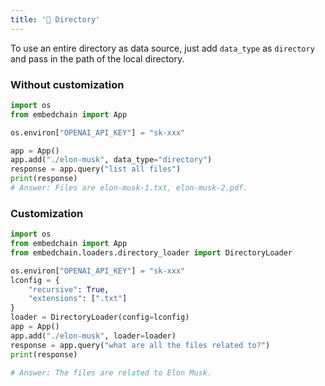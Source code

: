 ```yaml
---
title: '📁 Directory'
---
```


To use an entire directory as data source, just add `data_type` as `directory` and pass in the path of the local directory.

### Without customization

```python
import os
from embedchain import App

os.environ["OPENAI_API_KEY"] = "sk-xxx"

app = App()
app.add("./elon-musk", data_type="directory")
response = app.query("list all files")
print(response)
# Answer: Files are elon-musk-1.txt, elon-musk-2.pdf.
```

### Customization

```python
import os
from embedchain import App
from embedchain.loaders.directory_loader import DirectoryLoader

os.environ["OPENAI_API_KEY"] = "sk-xxx"
lconfig = {
    "recursive": True,
    "extensions": [".txt"]
}
loader = DirectoryLoader(config=lconfig)
app = App()
app.add("./elon-musk", loader=loader)
response = app.query("what are all the files related to?")
print(response)

# Answer: The files are related to Elon Musk.
```

